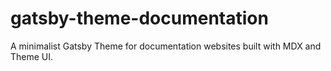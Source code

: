 # gatsby-theme-documentation

A minimalist Gatsby Theme for documentation websites built with
MDX and Theme UI.
